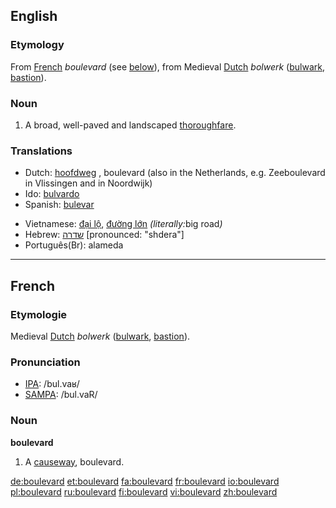 ==English==

===Etymology===
From [[French]] ''boulevard'' (see [[Boulevard#French|below]]), from Medieval [[Dutch]] ''bolwerk'' ([[bulwark]], [[bastion]]).

===Noun===
{{en-noun}}

# A broad, well-paved and landscaped [[thoroughfare]].

===Translations===
{{top}}
*Dutch: [[hoofdweg]] {{m}}, boulevard {{m}} (also in the Netherlands, e.g. Zeeboulevard in Vlissingen and in Noordwijk)
*Ido: [[bulvardo]]
*Spanish: [[bulevar]] {{m}}
{{mid}}
*Vietnamese: [[đại lộ]], [[đường lớn]] ''(literally: ''big road'')''
*Hebrew: [[שדרה]] [pronounced: "shdera"] {{f}}
*Português(Br): {{s}}{{m}} alameda
{{bottom}}

----

==French==

===Etymologie===
Medieval [[Dutch]] ''bolwerk'' ([[bulwark]], [[bastion]]).

===Pronunciation===
*[[w:IPA|IPA]]: /bul.vaʁ/
*[[w:SAMPA|SAMPA]]: /bul.vaR/

===Noun===
'''boulevard''' {{m}}

# A [[causeway]], boulevard.

[[de:boulevard]]
[[et:boulevard]]
[[fa:boulevard]]
[[fr:boulevard]]
[[io:boulevard]]
[[pl:boulevard]]
[[ru:boulevard]]
[[fi:boulevard]]
[[vi:boulevard]]
[[zh:boulevard]]